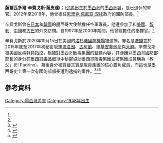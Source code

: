 {{Update|time=2021-01-07T16:51:35+00:00}}
'''薩爾瓦多爾·辛費戈斯·薩皮達'''({{Lang-es|Salvador Cienfuegos}}；{{bd|1948年|6月14日|catIdx=Erdoğan}})[[少将|少將]]出生於[[墨西哥|墨西哥]]的[[墨西哥城|墨西哥城]]，是已退休的{{Internal link helper/en|墨西哥陸軍|Mexican Army}}軍官。2012年至2018年，他曾擔任[[恩里克·培尼亚·涅托|恩里克·佩尼亞·涅托]]政府的國防部長。<ref name="Univ-Quien" />
{{Infobox officeholder|honorific_prefix=|unit=|nickname=|birth_name=|allegiance=[[墨西哥|墨西哥]]|branch=[[墨西哥陸軍|墨西哥陸軍]]|serviceyears=|rank=[[中將|中將]]|servicenumber=|commands=|placeofburial_label=|battles=|battles_label=|awards=|spouse=<!-- Add spouse if reliably sourced -->|relations=|laterwork=|signature=|placeofburial_coordinates=<!-- {{Coord|LAT|LONG|display=inline,title}} -->|placeofburial=|name=薩爾瓦多爾·辛費戈斯·薩皮達|office={{en-link|墨西哥國防部部長|Secretariat of National Defense (Mexico)}}|honorific_suffix=|native_name=|native_name_lang=|image=General-Cienfuegos.jpg|image_size=|alt=|caption=|president=[[恩里克·培尼亚·涅托|恩里克·培尼亚·涅托]]|death_place=|term_start=2012年12月1日|term_end=2018年11月30日|predecessor={{en-link|吉列爾莫·加爾萬|Guillermo Galván Galván}}|successor={{en-link|路易斯·克雷森西奧·桑多瓦爾|Luis Cresencio Sandoval}}|birth_date={{birth date and age|1948|6|14|df=yes}}<ref name="Univ-Quien">{{cite news |title=¿Quién es el detenido Salvador Cienfuegos, el militar de rostro duro? |url=https://www.eluniversal.com.mx/nacion/quien-es-el-detenido-salvador-cienfuegos-el-militar-de-rostro-duro |accessdate=16 October 2020 |work=El Universal |date=15 October 2020}}</ref>|death_date=<!-- {{Death date and age|YYYY|MM|DD|YYYY|MM|DD}} death date first, then birth date -->|birth_place=[[墨西哥城|墨西哥城]]|website=<!-- {{URL|example.com}} -->}}

辛費戈斯曾在[[日本|日本]]和[[大韩民国|韓國]]的墨西哥大使館擔任空軍專員。他還參加了和[[美国|美國]]、[[智利|智利]]、[[中华人民共和国|中國]]和[[古巴|古巴]]的外交訪問。自1997年至2000年期間，他曾經擔任{{Internal link helper/en|墨西哥英雄軍事學院|Heroic Military Academy (Mexico)}}的指揮官。<ref name="Univ-Quien" />

辛費戈斯於2020年10月15日在美國的[[洛杉磯國際機場|洛杉磯國際機場]]被逮捕，罪名是[[洗錢|洗錢]]並於2015年底至2017年初秘密販運[[海洛因|海洛因]]、[[可卡因|古柯鹼]]、[[甲基苯丙胺|甲基安非他命]]與[[大麻|大麻]]。辛費戈斯被美國反毒幹員指控，根據對墨西哥販毒集團的監聽內容，其涉嫌以墨西哥國防部部長的身分在[[墨西哥毒品戰爭|墨西哥毒品戰爭]]中秘密協助墨西哥販毒集團並被集團成員稱為「教父」(El Padrino)，幕後身分被質疑其實是販毒集團的核心要角成員，而這也是墨西哥史上第一次有國防部部長遭到逮捕的事件。<ref>{{cite news|url=https://www.nytimes.com/2020/10/16/us/mexico-general-cienfuegos-dea.html|title=Mexico’s Former Defense Minister Is Arrested in Los Angeles|work=The New York Times|date=16 October  2020}}</ref><ref>{{cite news|title=Mexico's ex-defence minister arrested in the US|url=https://www.bbc.com/news/world-latin-america-54552057|accessdate=16 October 2020|agency=BBC News|issue=16 October 2020}}</ref><ref>{{Cite web|title=美緝毒追幕後大咖 竟揪出墨西哥前防長|url=https://www.cna.com.tw/news/aopl/202010170114.aspx|accessdate=2020-10-19|author=|date=2020-10-17|format=|work=中央社|publisher=|language=zh-TW}}</ref>

== 參考資料 ==

[[Category:墨西哥將軍|Category:墨西哥將軍]]
[[Category:1948年出生|Category:1948年出生]]